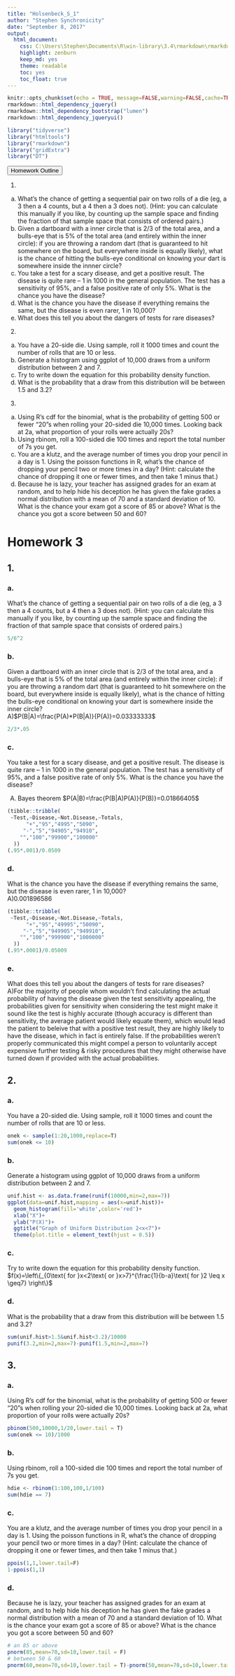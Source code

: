 ```yaml
---
title: "Holsenbeck_S_1"
author: "Stephen Synchronicity"
date: "September 8, 2017"
output: 
  html_document: 
    css: C:\Users\Stephen\Documents\R\win-library\3.4\rmarkdown\rmarkdown\templates\neu_hwk\resources\styles.css
    highlight: zenburn
    keep_md: yes
    theme: readable
    toc: yes
    toc_float: true
---
```

```r
knitr::opts_chunk$set(echo = TRUE, message=FALSE,warning=FALSE,cache=TRUE, fig.align='center', fig.height=3.5, fig.width=5)
rmarkdown::html_dependency_jquery()
rmarkdown::html_dependency_bootstrap("lumen")
rmarkdown::html_dependency_jqueryui()
```
```r
library("tidyverse")
library("htmltools")
library("rmarkdown")
library("gridExtra")
library("DT")
```


<button data-toggle="collapse" data-target="#demo" class="btn">Homework Outline</button>
<div id="demo" class="collapse">
1.
a. What’s the chance of getting a sequential pair on two rolls of a die (eg, a 3 then a 4 counts, but a 4 then a 3 does not). (Hint: you can calculate this manually if you like, by counting up the sample space and finding the fraction of that sample space that consists of ordered pairs.)
b. Given a dartboard with a inner circle that is 2/3 of the total area, and a bulls-eye that is 5% of the total area (and entirely within the inner circle): if you are throwing a random dart (that is guaranteed to hit somewhere on the board, but everywhere inside is equally likely), what is the chance of hitting the bulls-eye conditional on knowing your dart is somewhere inside the innner circle?
c. You take a test for a scary disease, and get a positive result. The disease is quite rare – 1 in 1000 in the general population. The test has a sensitivity of 95%, and a false positive rate of only 5%. What is the chance you have the disease?
d. What is the chance you have the disease if everything remains the same, but the disease is even rarer, 1 in 10,000?
e. What does this tell you about the dangers of tests for rare diseases?
2.
a. You have a 20-side die. Using sample, roll it 1000 times and count the number of rolls that are 10 or
less.
b. Generate a histogram using ggplot of 10,000 draws from a uniform distribution between 2 and 7.
c. Try to write down the equation for this probability density function.
d. What is the probability that a draw from this distribution will be between 1.5 and 3.2?
3.
a. Using R’s cdf for the binomial, what is the probability of getting 500 or fewer “20”s when rolling your
20-sided die 10,000 times. Looking back at 2a, what proportion of your rolls were actually 20s?
b. Using rbinom, roll a 100-sided die 100 times and report the total number of 7s you get.
c. You are a klutz, and the average number of times you drop your pencil in a day is 1. Using the poisson functions in R, what’s the chance of dropping your pencil two or more times in a day? (Hint: calculate the chance of dropping it one or fewer times, and then take 1 minus that.)
d. Because he is lazy, your teacher has assigned grades for an exam at random, and to help hide his deception he has given the fake grades a normal distribution with a mean of 70 and a standard deviation of 10. What is the chance your exam got a score of 85 or above? What is the chance you got a score between 50 and 60?
</div>

# Homework 3
## 1.
### a.
What’s the chance of getting a sequential pair on two rolls of a die (eg, a 3 then a 4 counts, but a 4 then a 3 does not). (Hint: you can calculate this manually if you like, by counting up the sample space and finding the fraction of that sample space that consists of ordered pairs.)
```r
5/6^2
```
### b.
Given a dartboard with an inner circle that is 2/3 of the total area, and a bulls-eye that is 5% of the total area (and entirely within the inner circle): if you are throwing a random dart (that is guaranteed to hit somewhere on the board, but everywhere inside is equally likely), what is the chance of hitting the bulls-eye conditional on knowing your dart is somewhere inside the inner circle?
<div class="a">A)$P(B|A)=\frac{P(A)*P(B|A)}{P(A)}=0.03333333$</div>
```r
2/3*.05
```
### c.
You take a test for a scary disease, and get a positive result. The disease is quite rare – 1 in 1000 in the general population. The test has a sensitivity of 95%, and a false positive rate of only 5%. What is the chance you have the disease?
<div class="a">A) Bayes theorem $P(A|B)=\frac{P(B|A)P(A)}{P(B)}=0.01866405$</div>

```r
(tibble::tribble(
 ~Test,~Disease,~Not.Disease,~Totals,
      "+","95","4995","5090",
     "-","5","94905","94910",
    "","100","99900","100000"
  ))
(.95*.001)/0.0509
```
### d.
What is the chance you have the disease if everything remains the same, but the disease is even rarer, 1 in 10,000?
<div class="a">A)0.001896586</div>
```r
(tibble::tribble(
 ~Test,~Disease,~Not.Disease,~Totals,
      "+","95","49995","50090",
     "-","5","949905","949910",
    "","100","999900","1000000"
  ))
(.95*.0001)/0.05009
```
### e.
What does this tell you about the dangers of tests for rare diseases?
<div class="a">A)For the majority of people whom wouldn't find calculating the actual probability of having the disease given the test sensitivity appealing, the probabilities given for sensitivity when considering the test might make it sound like the test is highly accurate (though accuracy is different than sensitivity, the average patient would likely equate them), which would lead the patient to beleive that with a positive test result, they are highly likely to have the disease, which in fact is entirely false. If the probabilities weren't properly communicated this might compel a person to voluntarily accept expensive further testing & risky procedures that they might otherwise have turned down if provided with the actual probabilities.</div>

## 2.
### a. 
You have a 20-sided die. Using sample, roll it 1000 times and count the number of rolls that are 10 or less.
```r
onek <- sample(1:20,1000,replace=T)
sum(onek <= 10)
```
### b.
Generate a histogram using ggplot of 10,000 draws from a uniform distribution between 2 and 7.
```r
unif.hist <- as.data.frame(runif(10000,min=2,max=7))
ggplot(data=unif.hist,mapping = aes(x=unif.hist))+
  geom_histogram(fill='white',color='red')+
  xlab("X")+
  ylab("P(X)")+
  ggtitle("Graph of Uniform Distribution 2<x<7")+
  theme(plot.title = element_text(hjust = 0.5))
```

### c.
Try to write down the equation for this probability density function.
$f(x)=\left\{_{0\text{ for }x<2\text{ or }x>7}^{\frac{1}{b-a}\text{ for }2 \leq x \geq7} \right\}$

### d.
What is the probability that a draw from this distribution will be between 1.5 and 3.2?
```r
sum(unif.hist>1.5&unif.hist<3.2)/10000
punif(3.2,min=2,max=7)-punif(1.5,min=2,max=7)
```

## 3.
### a.
Using R’s cdf for the binomial, what is the probability of getting 500 or fewer “20”s when rolling your 20-sided die 10,000 times. Looking back at 2a, what proportion of your rolls were actually 20s?
```r
pbinom(500,10000,1/20,lower.tail = T)
sum(onek <= 10)/1000
```
### b.
Using rbinom, roll a 100-sided die 100 times and report the total number of 7s you get.
```r
hdie <- rbinom(1:100,100,1/100)
sum(hdie == 7)
```
### c.
You are a klutz, and the average number of times you drop your pencil in a day is 1. Using the poisson functions in R, what’s the chance of dropping your pencil two or more times in a day? (Hint: calculate the chance of dropping it one or fewer times, and then take 1 minus that.)
```r
ppois(1,1,lower.tail=F)
1-ppois(1,1)
```
### d.
Because he is lazy, your teacher has assigned grades for an exam at random, and to help hide his deception he has given the fake grades a normal distribution with a mean of 70 and a standard deviation of 10. What is the chance your exam got a score of 85 or above? What is the chance you got a score between 50 and 60?
```r
# an 85 or above
pnorm(85,mean=70,sd=10,lower.tail = F)
# between 50 & 60
pnorm(60,mean=70,sd=10,lower.tail = T)-pnorm(50,mean=70,sd=10,lower.tail = T)
```

